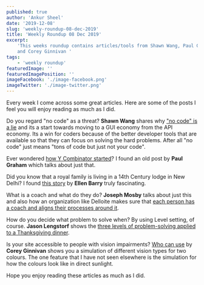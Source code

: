 ```yaml
---
published: true
author: 'Ankur Sheel'
date: '2019-12-08'
slug: 'weekly-roundup-08-dec-2019'
title: 'Weekly Roundup 08 Dec 2019'
excerpt:
    'This weeks roundup contains articles/tools from Shawn Wang, Paul Graham, Ellen Barry, Joseph Mosby, Jason Lengstorf
    and Corey Ginnivan '
tags:
    - 'weekly roundup'
featuredImage: ''
featuredImagePosition: ''
imageFacebook: './image-facebook.png'
imageTwitter: './image-twitter.png'
---
```


Every week I come across some great articles. Here are some of the posts I feel you will enjoy reading as much as I did.

Do you regard "no code" as a threat? **Shawn Wang** shares why
["no code" is a lie](https://webflow.com/blog/no-code-is-a-lie) and its a start towards moving to a GUI economy from the
API economy. Its a win for coders because of the better developer tools that are available so that they can focus on
solving the hard problems. After all "no code" just means "tons of code but just not your code".

Ever wondered [how Y Combinator started](http://paulgraham.com/ycstart.html)? I found an old post by **Paul Graham**
which talks about just that.

Did you know that a royal family is living in a 14th Century lodge in New Delhi? I found
[this story](https://www.nytimes.com/2019/11/22/world/asia/the-jungle-prince-of-delhi.html) by **Ellen Barry** truly
fascinating.

What is a coach and what do they do? **Joseph Mosby** talks about just this and also how an organization like Delloite
makes sure that
[each person has a coach and aligns their processes around it](https://josephmosby.com/2019/11/19/you-should-have-a-coach.html).

How do you decide what problem to solve when? By using Level setting, of course. **Jason Lengstorf** shows the
[three levels of problem-solving applied to a Thanksgiving dinner](https://lengstorf.com/level-setting/).

Is your site accessible to people with vision impairments? [Who can use](https://whocanuse.com/?b=da3&c=302929&f=22&s=b)
by **Corey Ginnivan** shows you a simulation of different vision types for two colours. The one feature that I have not
seen elsewhere is the simulation for how the colours look like in direct sunlight.

Hope you enjoy reading these articles as much as I did.
